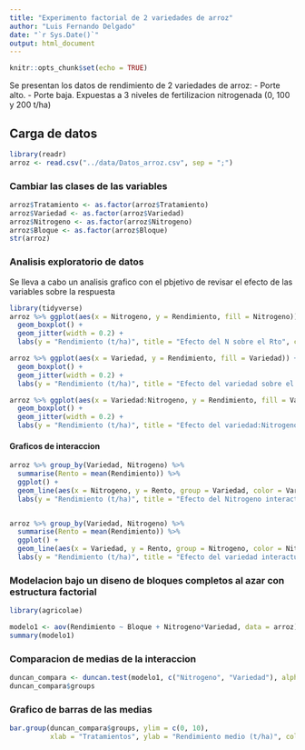 ```yaml
---
title: "Experimento factorial de 2 variedades de arroz"
author: "Luis Fernando Delgado"
date: "`r Sys.Date()`"
output: html_document
---
```


```r
knitr::opts_chunk$set(echo = TRUE)
```

Se presentan los datos de rendimiento de 2 variedades de arroz:
- Porte alto.
- Porte baja.
Expuestas a 3 niveles de fertilizacion nitrogenada (0, 100 y 200 t/ha)

## Carga de datos

```r
library(readr)
arroz <- read.csv("../data/Datos_arroz.csv", sep = ";")
```

### Cambiar las clases de las variables

```r
arroz$Tratamiento <- as.factor(arroz$Tratamiento)
arroz$Variedad <- as.factor(arroz$Variedad)
arroz$Nitrogeno <- as.factor(arroz$Nitrogeno)
arroz$Bloque <- as.factor(arroz$Bloque)
str(arroz)
```

### Analisis exploratorio de datos

Se lleva a cabo un analisis grafico con el pbjetivo de revisar el efecto de las variables sobre la respuesta

```r
library(tidyverse)
arroz %>% ggplot(aes(x = Nitrogeno, y = Rendimiento, fill = Nitrogeno)) +
  geom_boxplot() +
  geom_jitter(width = 0.2) +
  labs(y = "Rendimiento (t/ha)", title = "Efecto del N sobre el Rto", caption = "Author: Luis Fdo Delgado")

arroz %>% ggplot(aes(x = Variedad, y = Rendimiento, fill = Variedad)) +
  geom_boxplot() +
  geom_jitter(width = 0.2) +
  labs(y = "Rendimiento (t/ha)", title = "Efecto del variedad sobre el Rto", caption = "Author: Luis Fdo Delgado")

arroz %>% ggplot(aes(x = Variedad:Nitrogeno, y = Rendimiento, fill = Variedad)) +
  geom_boxplot() +
  geom_jitter(width = 0.2) +
  labs(y = "Rendimiento (t/ha)", title = "Efecto del variedad:Nitrogeno sobre el Rto", caption = "Author: Luis Fdo Delgado")
```

#### Graficos de interaccion

```r
arroz %>% group_by(Variedad, Nitrogeno) %>% 
  summarise(Rento = mean(Rendimiento)) %>% 
  ggplot() +
  geom_line(aes(x = Nitrogeno, y = Rento, group = Variedad, color = Variedad), size = 0.4) +
  labs(y = "Rendimiento (t/ha)", title = "Efecto del Nitrogeno interactuando con la variedad", caption = "Author: Luis Fdo Delgado")


arroz %>% group_by(Variedad, Nitrogeno) %>% 
  summarise(Rento = mean(Rendimiento)) %>% 
  ggplot() +
  geom_line(aes(x = Variedad, y = Rento, group = Nitrogeno, color = Nitrogeno), size = 0.4) +
  labs(y = "Rendimiento (t/ha)", title = "Efecto del variedad interactuando con la Nitrogeno", caption = "Author: Luis Fdo Delgado")
```

### Modelacion bajo un diseno de bloques completos al azar con estructura factorial

```r
library(agricolae)

modelo1 <- aov(Rendimiento ~ Bloque + Nitrogeno*Variedad, data = arroz)
summary(modelo1)
```

### Comparacion de medias de la interaccion

```r
duncan_compara <- duncan.test(modelo1, c("Nitrogeno", "Variedad"), alpha = 0.05)
duncan_compara$groups
```

### Grafico de barras de las medias

```r
bar.group(duncan_compara$groups, ylim = c(0, 10),  
          xlab = "Tratamientos", ylab = "Rendimiento medio (t/ha)", col = "purple")
```





